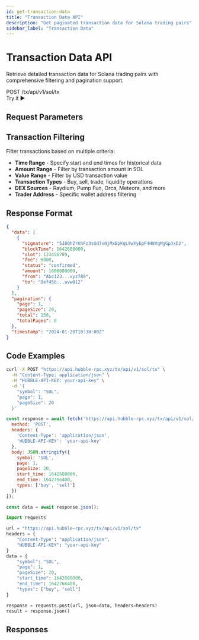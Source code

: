 ```yaml
---
id: get-transaction-data
title: "Transaction Data API"
description: "Get paginated transaction data for Solana trading pairs"
sidebar_label: "Transaction Data"
---
```



# Transaction Data API

Retrieve detailed transaction data for Solana trading pairs with comprehensive filtering and pagination support.

<div className="api-header">
  <div className="api-info">
    <span className="api-method">POST</span>
    <span className="api-path">/tx/api/v1/sol/tx</span>
  </div>
  <ApiPlaygroundButton 
    initialApi="tx" 
    initialEndpoint="tx-list"
    className="api-try-button"
  >
    Try it ▶
  </ApiPlaygroundButton>
</div>

## Request Parameters

<RequestParametersTable apiId="tx" endpointId="tx-list" />

## Transaction Filtering

Filter transactions based on multiple criteria:

- **Time Range** - Specify start and end times for historical data
- **Amount Range** - Filter by transaction amount in SOL
- **Value Range** - Filter by USD transaction value
- **Transaction Types** - Buy, sell, trade, liquidity operations
- **DEX Sources** - Raydium, Pump Fun, Orca, Meteora, and more
- **Trader Address** - Specific wallet address filtering

## Response Format

```json
{
  "data": [
    {
      "signature": "5J8QhZrKhFz3sGd7vNjMxBpKqL9wXyEpF4H8VqMgGpJxD2",
      "blockTime": 1642680000,
      "slot": 123456789,
      "fee": 5000,
      "status": "confirmed",
      "amount": 1000000000,
      "from": "Abc123...xyz789",
      "to": "Def456...uvw012"
    }
  ],
  "pagination": {
    "page": 1,
    "pageSize": 20,
    "total": 150,
    "totalPages": 8
  },
  "timestamp": "2024-01-20T10:30:00Z"
}
```

## Code Examples

<Tabs>
  <TabItem value="curl" label="cURL">

```bash
curl -X POST "https://api.hubble-rpc.xyz/tx/api/v1/sol/tx" \
  -H "Content-Type: application/json" \
  -H "HUBBLE-API-KEY: your-api-key" \
  -d '{
    "symbol": "SOL",
    "page": 1,
    "pageSize": 20
  }'
```

  </TabItem>
  <TabItem value="javascript" label="JavaScript">

```javascript
const response = await fetch('https://api.hubble-rpc.xyz/tx/api/v1/sol/tx', {
  method: 'POST',
  headers: { 
    'Content-Type': 'application/json',
    'HUBBLE-API-KEY': 'your-api-key'
  },
  body: JSON.stringify({ 
    symbol: 'SOL',
    page: 1,
    pageSize: 20,
    start_time: 1642680000,
    end_time: 1642766400,
    types: ['buy', 'sell']
  })
});

const data = await response.json();
```

  </TabItem>
  <TabItem value="python" label="Python">

```python
import requests

url = "https://api.hubble-rpc.xyz/tx/api/v1/sol/tx"
headers = {
    "Content-Type": "application/json",
    "HUBBLE-API-KEY": "your-api-key"
}
data = {
    "symbol": "SOL",
    "page": 1,
    "pageSize": 20,
    "start_time": 1642680000,
    "end_time": 1642766400,
    "types": ["buy", "sell"]
}

response = requests.post(url, json=data, headers=headers)
result = response.json()
```

  </TabItem>
</Tabs>

## Responses

<ResponseTabs apiId="tx" endpointId="tx-list" />
